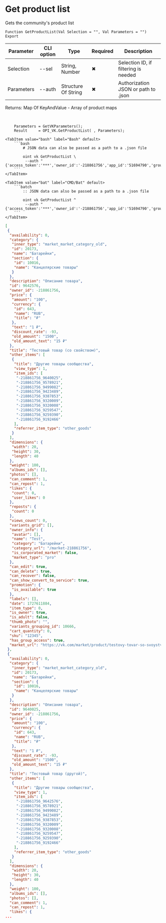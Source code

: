 ﻿---
sidebar_position: 2
description:  Gets the community's product listСтраницы
keywords: [1C, 1С, 1С:Enterprise, 1С:Enterprise 8.3, API, Integration, Services, Exchange, OneScript, CLI, VK]
---


# Get product list
 Gets the community's product list



`Function GetProductList(Val Selection = "", Val Parameters = "") Export`

  | Parameter | CLI option | Type | Required | Description |
  |-|-|-|-|-|
  | Selection | --sel | String, Number | &#x2716; | Selection ID, if filtering is needed |
  | Parameters | --auth | Structure Of String | &#x2716; | Authorization JSON or path to .json |

  
  Returns:  Map Of KeyAndValue - Array of product maps

<br/>




```bsl title="1C:Enterprise/OneScript code example"
    Parameters = GetVKParameters();
    Result     = OPI_VK.GetProductList( , Parameters);
```
 

 <Tabs>
  
    <TabItem value="bash" label="Bash" default>
        ```bash
            # JSON data can also be passed as a path to a .json file
            
            oint vk GetProductList \
             --auth "{'access_token':'***','owner_id':'-218861756','app_id':'51694790','group_id':'218861756'}"
        ```
    </TabItem>
  
    <TabItem value="bat" label="CMD/Bat" default>
        ```batch
            :: JSON data can also be passed as a path to a .json file
            
            oint vk GetProductList ^
             --auth "{'access_token':'***','owner_id':'-218861756','app_id':'51694790','group_id':'218861756'}"
        ```
    </TabItem>
</Tabs>


```json title="Result"
[
 {
  "availability": 0,
  "category": {
   "inner_type": "market_market_category_old",
   "id": 20173,
   "name": "Батарейки",
   "section": {
    "id": 10016,
    "name": "Канцелярские товары"
   }
  },
  "description": "Описание товара",
  "id": 9642576,
  "owner_id": -218861756,
  "price": {
   "amount": "100",
   "currency": {
    "id": 643,
    "name": "RUB",
    "title": "₽"
   },
   "text": "1 ₽",
   "discount_rate": -93,
   "old_amount": "1500",
   "old_amount_text": "15 ₽"
  },
  "title": "Тестовый товар (со свойством)",
  "other_items": [
   {
    "title": "Другие товары сообщества",
    "view_type": 1,
    "item_ids": [
     "-218861756_9640025",
     "-218861756_9578921",
     "-218861756_9499082",
     "-218861756_9423489",
     "-218861756_9387853",
     "-218861756_9320009",
     "-218861756_9320008",
     "-218861756_9259547",
     "-218861756_9259390",
     "-218861756_9192466"
    ],
    "referrer_item_type": "other_goods"
   }
  ],
  "dimensions": {
   "width": 20,
   "height": 30,
   "length": 40
  },
  "weight": 100,
  "albums_ids": [],
  "photos": [],
  "can_comment": 1,
  "can_repost": 1,
  "likes": {
   "count": 0,
   "user_likes": 0
  },
  "reposts": {
   "count": 0
  },
  "views_count": 0,
  "variants_grid": [],
  "owner_info": {
   "avatar": [],
   "name": "Test",
   "category": "Батарейки",
   "category_url": "/market-218861756",
   "is_corporated_market": false,
   "market_type": "pro"
  },
  "can_edit": true,
  "can_delete": true,
  "can_recover": false,
  "can_show_convert_to_service": true,
  "promotion": {
   "is_available": true
  },
  "labels": [],
  "date": 1727611884,
  "item_type": 0,
  "is_owner": true,
  "is_adult": false,
  "thumb_photo": "",
  "variants_grouping_id": 10666,
  "cart_quantity": 0,
  "sku": "12345",
  "has_group_access": true,
  "market_url": "https://vk.com/market/product/testovy-tovar-so-svoystvom-218861756-9642576"
 },
 {
  "availability": 0,
  "category": {
   "inner_type": "market_market_category_old",
   "id": 20173,
   "name": "Батарейки",
   "section": {
    "id": 10016,
    "name": "Канцелярские товары"
   }
  },
  "description": "Описание товара",
  "id": 9640025,
  "owner_id": -218861756,
  "price": {
   "amount": "100",
   "currency": {
    "id": 643,
    "name": "RUB",
    "title": "₽"
   },
   "text": "1 ₽",
   "discount_rate": -93,
   "old_amount": "1500",
   "old_amount_text": "15 ₽"
  },
  "title": "Тестовый товар (другой)",
  "other_items": [
   {
    "title": "Другие товары сообщества",
    "view_type": 1,
    "item_ids": [
     "-218861756_9642576",
     "-218861756_9578921",
     "-218861756_9499082",
     "-218861756_9423489",
     "-218861756_9387853",
     "-218861756_9320009",
     "-218861756_9320008",
     "-218861756_9259547",
     "-218861756_9259390",
     "-218861756_9192466"
    ],
    "referrer_item_type": "other_goods"
   }
  ],
  "dimensions": {
   "width": 20,
   "height": 30,
   "length": 40
  },
  "weight": 100,
  "albums_ids": [],
  "photos": [],
  "can_comment": 1,
  "can_repost": 1,
  "likes": {
...
```
